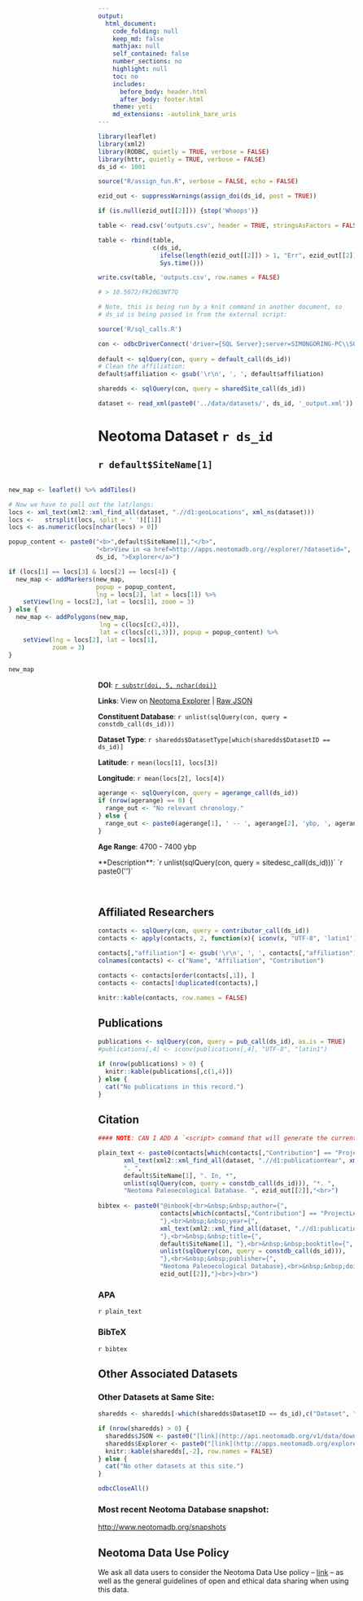```yaml
---
output:
  html_document:
    code_folding: null
    keep_md: false
    mathjax: null
    self_contained: false
    number_sections: no
    highlight: null
    toc: no
    includes:
      before_body: header.html
      after_body: footer.html
    theme: yeti
    md_extensions: -autolink_bare_uris
---
```



```r
library(leaflet)
library(xml2)
library(RODBC, quietly = TRUE, verbose = FALSE)
library(httr, quietly = TRUE, verbose = FALSE)
ds_id <- 1001

source("R/assign_fun.R", verbose = FALSE, echo = FALSE)

ezid_out <- suppressWarnings(assign_doi(ds_id, post = TRUE))

if (is.null(ezid_out[[2]])) {stop('Whoops')}

table <- read.csv('outputs.csv', header = TRUE, stringsAsFactors = FALSE)

table <- rbind(table, 
               c(ds_id, 
                 ifelse(length(ezid_out[[2]]) > 1, "Err", ezid_out[[2]]),
                 Sys.time()))

write.csv(table, 'outputs.csv', row.names = FALSE)

# > 10.5072/FK20G3NT7Q

# Note, this is being run by a knit command in another document, so 
# ds_id is being passed in from the external script:

source('R/sql_calls.R')

con <- odbcDriverConnect('driver={SQL Server};server=SIMONGORING-PC\\SQLEXPRESS;database=Neotoma;trusted_connection=true')
  
default <- sqlQuery(con, query = default_call(ds_id))
# Clean the affiliation:
default$affiliation <- gsub('\r\n', ', ', default$affiliation)

sharedds <- sqlQuery(con, query = sharedSite_call(ds_id))

dataset <- read_xml(paste0('../data/datasets/', ds_id, '_output.xml'))

```

<title>`r default$SiteName[1]` - Neotoma Dataset `r ds_id`</title>

# Neotoma Dataset `r ds_id`

## `r default$SiteName[1]`

<div style="float: right;">
```r

new_map <- leaflet() %>% addTiles()

# Now we have to pull out the lat/longs:
locs <- xml_text(xml2::xml_find_all(dataset, ".//d1:geoLocations", xml_ns(dataset)))
locs <-   strsplit(locs, split = ' ')[[1]]
locs <- as.numeric(locs[nchar(locs) > 0])

popup_content <- paste0("<b>",default$SiteName[1],"</b>",
                        "<br>View in <a href=http://apps.neotomadb.org//explorer/?datasetid=", 
                        ds_id, ">Explorer</a>")

if (locs[1] == locs[3] & locs[2] == locs[4]) {
  new_map <- addMarkers(new_map, 
                        popup = popup_content, 
                        lng = locs[2], lat = locs[1]) %>% 
    setView(lng = locs[2], lat = locs[1], zoom = 3)
} else {
  new_map <- addPolygons(new_map, 
                         lng = c(locs[c(2,4)]), 
                         lat = c(locs[c(1,3)]), popup = popup_content) %>%
    setView(lng = locs[2], lat = locs[1], 
            zoom = 3)
}

new_map
```
</div>

```r
doi <- ezid_out[[2]]
  #xml_text(xml_find_all(dataset, ".//d1:identifier", xml_ns(dataset)))
```

**DOI**: [`r substr(doi, 5, nchar(doi))`](`r paste0("http://dx.doi.org/", substr(doi, 5, nchar(doi)))`)

**Links**: View on [Neotoma Explorer](http://apps.neotomadb.org/explorer/?datasetid=`r ds_id`) | [Raw JSON](http://api.neotomadb.org/v1/data/downloads/`r ds_id`)

**Constituent Database**: `r unlist(sqlQuery(con, query = constdb_call(ds_id)))`

</div>
**Dataset Type**: `r sharedds$DatasetType[which(sharedds$DatasetID == ds_id)]`

**Latitude**: `r mean(locs[1], locs[3])`

**Longitude**: `r mean(locs[2], locs[4])`

```r
agerange <- sqlQuery(con, query = agerange_call(ds_id))
if (nrow(agerange) == 0) {
  range_out <- "No relevant chronology."
} else {
  range_out <- paste0(agerange[1], ' -- ', agerange[2], 'ybp, ', agerange[3])
}
```

**Age Range**: 4700 - 7400 ybp

<div itemprop="geo" itemscope itemtype="http://schema.org/GeoCoordinates" itemid=`r ezid_out[[2]]`>
**Description**: `r unlist(sqlQuery(con, query = sitedesc_call(ds_id)))`
`r paste0('<meta itemprop="description" content="', unlist(sqlQuery(con, query = sitedesc_call(ds_id))), '" />')`
</div>
<br>

## Affiliated Researchers

```r

contacts <- sqlQuery(con, query = contributor_call(ds_id))
contacts <- apply(contacts, 2, function(x){ iconv(x, "UTF-8", 'latin1')})

contacts[,"affiliation"] <- gsub('\r\n', ', ', contacts[,"affiliation"])
colnames(contacts) <- c("Name", "Affiliation", "Contribution")

contacts <- contacts[order(contacts[,1]), ]
contacts <- contacts[!duplicated(contacts),]

knitr::kable(contacts, row.names = FALSE)

```


## Publications

```r
publications <- sqlQuery(con, query = pub_call(ds_id), as.is = TRUE)
#publications[,4] <- iconv(publications[,4], "UTF-8", "latin1")

if (nrow(publications) > 0) {
  knitr::kable(publications[,c(1,4)])
} else {
  cat("No publications in this record.")
}

```

## Citation

```r

#### NOTE: CAN I ADD A `<script> command that will generate the current date/time?

plain_text <- paste0(contacts[which(contacts[,"Contribution"] == "ProjectLeader"),1], " ",
       xml_text(xml2::xml_find_all(dataset, ".//d1:publicationYear", xml_ns(dataset))),
       ". ",
       default$SiteName[1], ". In, *",
       unlist(sqlQuery(con, query = constdb_call(ds_id))), "*. ",
       "Neotoma Paleoecological Database. ", ezid_out[[2]],"<br>")
       
bibtex <- paste0("@inbook{<br>&nbsp;&nbsp;author={",
                 contacts[which(contacts[,"Contribution"] == "ProjectLeader"),1],
                 "},<br>&nbsp;&nbsp;year={",
                 xml_text(xml2::xml_find_all(dataset, ".//d1:publicationYear", xml_ns(dataset))),
                 "},<br>&nbsp;&nbsp;title={",
                 default$SiteName[1], "},<br>&nbsp;&nbsp;booktitle={",
                 unlist(sqlQuery(con, query = constdb_call(ds_id))), 
                 "},<br>&nbsp;&nbsp;publisher={",
                 "Neotoma Paleoecological Database},<br>&nbsp;&nbsp;doi={",
                 ezid_out[[2]],"}<br>}<br>")

```

### APA

`r plain_text`

### BibTeX

`r bibtex`

## Other Associated Datasets

### Other Datasets at Same Site:
```r

sharedds <- sharedds[-which(sharedds$DatasetID == ds_id),c("Dataset", "DatasetID")]

if (nrow(sharedds) > 0) {
  sharedds$JSON <- paste0("[link](http://api.neotomadb.org/v1/data/downloads/",sharedds[,2],")")
  sharedds$Explorer <- paste0("[link](http://apps.neotomadb.org/explorer/?datasetid=",sharedds[,2],")")
  knitr::kable(sharedds[,-2], row.names = FALSE)
} else {
  cat("No other datasets at this site.")
}

odbcCloseAll()
```

### Most recent Neotoma Database snapshot: 

[http://www.neotomadb.org/snapshots](http://www.neotomadb.org/snapshots)

## Neotoma Data Use Policy 

We ask all data users to consider the Neotoma Data Use policy -- [link](http://www.neotomadb.org/data/category/use) -- as well as the general guidelines of open and ethical data sharing when using this data.

<script type="application/ld+json">
  {
    "@context": "http://schema.org",
    "@type": "Dataset
    "license": "https://creativecommons.org/licenses/by/4.0/deed.en_US",
    "author": {
      "@type":"Person",
      
    },
    "includedInDataCatalog": {
      "@type": "DataCatalogue",
      "about": "Paleoecology",
      "publisher": {
        "@type": "Organization",
        "name": "Neotoma Paleoecological Database",
        "alternateName":"Neotoma",
        "description":"The Neotoma Paleoecology Database and Community is an online hub for data, research, education, and discussion about paleoenvironments.",
        "url": "http://neotomadb.org"
    },
      "funder": {
        "@type":"Organization",
        "name":"National Sciences Foundation",
        "alternateName": "NSF",
        "url": "http://nsf.gov"
      }
    },
    "about": "`r sharedds$DatasetType[which(sharedds$DatasetID == ds_id)]`",
    "distribution":{
      "@type":"DataDownload",
      "contentUrl":"`r paste0("http://api.neotomadb.org/v1/data/downloads/",sharedds[,2])`",
      "datePublished": "`r Sys.time()`",
      "inLanguage": "en"
    },
    "spatial": {
      "@type": "Place",
      "name": "`r default$SiteName[1]`",
      "geo": {
          "@type": "GeoCoordinates",
          "latitude": "`r mean(locs[1], locs[3])`",
          "longitude": "`r mean(locs[2], locs[4])`",
          "elevation": "`r `"
      }
    }
  }
}
</script>